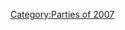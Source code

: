 {{NoSWFs}}
{{CPW|April Fools' Party 2007|Festa de 1º de Abril 2007}}


{{Parties}}
[[Category:Parties of 2007]]
